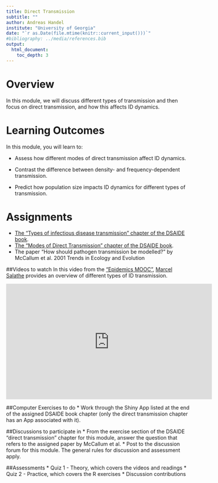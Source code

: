 ```yaml
---
title: Direct Transmission 
subtitle: ""
author: Andreas Handel
institute: "University of Georgia"
date: "`r as.Date(file.mtime(knitr::current_input()))`"
#bibliography: ../media/references.bib
output: 
  html_document:
    toc_depth: 3
---
```



# Overview
In this module, we will discuss different types of transmission and then focus on direct transmission, and how this affects ID dynamics. 


# Learning Outcomes

In this module, you will learn to:

* Assess how different modes of direct transmission affect ID dynamics.

* Contrast the difference between density- and frequency-dependent transmission.

* Predict how population size impacts ID dynamics for different types of transmission. 



# Assignments

* [The "Types of infectious disease transmission" chapter of the DSAIDE book](https://ahgroup.github.io/DSAIDEbook/types-of-infectious-disease-transmission.html). 
* [The "Modes of Direct Transmission" chapter of the DSAIDE book](https://ahgroup.github.io/DSAIDEbook/modes-of-direct-transmission.html). 
* The paper "How should pathogen transmission be modelled?" by McCallum et al. 2001 Trends in Ecology and Evolution 

##Videos to watch
In this video from the ["Epidemics MOOC"](https://www.coursera.org/learn/epidemics), [Marcel Salathe](http://www.digitalepidemiologylab.org/) provides an overview of different types of ID transmission.

<p>
<iframe width="560" height="315" src="https://www.youtube.com/embed/Pxowv0Lr6tY" frameborder="0" allowfullscreen></iframe>
</p>



##Computer Exercises to do
* Work through the Shiny App listed at the end of the assigned DSAIDE book chapter (only the direct transmission chapter has an App associated with it).  

##Discussions to participate in
* From the exercise section of the DSAIDE "direct transmission" chapter for this module, answer the question that refers to the assigned paper by McCallum et al.
* Post to the discussion forum for this module. The general rules for discussion and assessment apply.


##Assessments
* Quiz 1 - Theory, which covers the videos and readings
* Quiz 2 - Practice, which covers the R exercises
* Discussion contributions  


